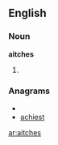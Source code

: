 ==English==

===Noun===
'''aitches'''

# {{plural of|[[aitch]]}}

===Anagrams===
* {{alphagram|acehist}}
* [[achiest#English|achiest]]


[[ar:aitches]]